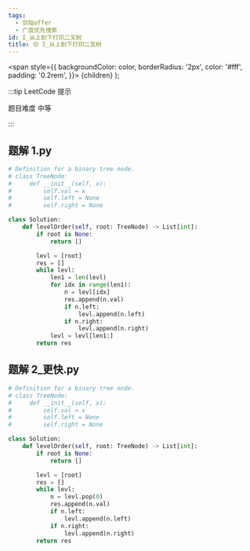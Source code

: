 ```yaml
---
tags:
  - 剑指offer
  - 广度优先搜索
id: I_从上到下打印二叉树
title: 🟡 I_从上到下打印二叉树
---
```


  <span
    style={{
      backgroundColor: color,
      borderRadius: '2px',
      color: '#fff',
      padding: '0.2rem',
    }}>
    {children}
  </span>
);

:::tip LeetCode 提示

题目难度 <Highlight color="#ffc01e">中等</Highlight>

:::

## 题解 1.py

```py
# Definition for a binary tree node.
# class TreeNode:
#     def __init__(self, x):
#         self.val = x
#         self.left = None
#         self.right = None

class Solution:
    def levelOrder(self, root: TreeNode) -> List[int]:
        if root is None:
            return []

        levl = [root]
        res = []
        while levl:
            len1 = len(levl)
            for idx in range(len1):
                n = levl[idx]
                res.append(n.val)
                if n.left:
                    levl.append(n.left)
                if n.right:
                    levl.append(n.right)
            levl = levl[len1:]
        return res
```

## 题解 2_更快.py

```py
# Definition for a binary tree node.
# class TreeNode:
#     def __init__(self, x):
#         self.val = x
#         self.left = None
#         self.right = None

class Solution:
    def levelOrder(self, root: TreeNode) -> List[int]:
        if root is None:
            return []

        levl = [root]
        res = []
        while levl:
            n = levl.pop(0)
            res.append(n.val)
            if n.left:
                levl.append(n.left)
            if n.right:
                levl.append(n.right)
        return res
```


